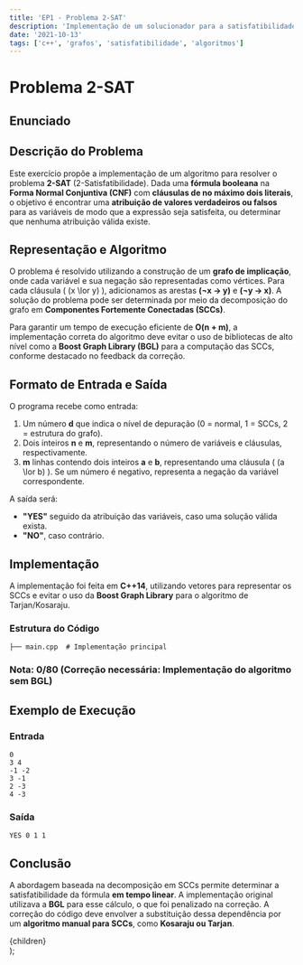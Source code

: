 ```yaml
---
title: 'EP1 - Problema 2-SAT'
description: 'Implementação de um solucionador para a satisfatibilidade booleana em CNF com cláusulas de até 2 literais.'
date: '2021-10-13'
tags: ['c++', 'grafos', 'satisfatibilidade', 'algoritmos']
---
```


# Problema 2-SAT

## Enunciado


<PdfViewer pdfPath="/ime/MAC0328/programa1/enunciado.pdf"/>

## Descrição do Problema

Este exercício propõe a implementação de um algoritmo para resolver o problema **2-SAT** (2-Satisfatibilidade). Dada uma **fórmula booleana** na **Forma Normal Conjuntiva (CNF)** com **cláusulas de no máximo dois literais**, o objetivo é encontrar uma **atribuição de valores verdadeiros ou falsos** para as variáveis de modo que a expressão seja satisfeita, ou determinar que nenhuma atribuição válida existe.

## Representação e Algoritmo

O problema é resolvido utilizando a construção de um **grafo de implicação**, onde cada variável e sua negação são representadas como vértices. Para cada cláusula \( (x \lor y) \), adicionamos as arestas **(¬x → y)** e **(¬y → x)**. A solução do problema pode ser determinada por meio da decomposição do grafo em **Componentes Fortemente Conectadas (SCCs)**.

Para garantir um tempo de execução eficiente de **O(n + m)**, a implementação correta do algoritmo deve evitar o uso de bibliotecas de alto nível como a **Boost Graph Library (BGL)** para a computação das SCCs, conforme destacado no feedback da correção.

## Formato de Entrada e Saída

O programa recebe como entrada:

1. Um número **d** que indica o nível de depuração (0 = normal, 1 = SCCs, 2 = estrutura do grafo).
2. Dois inteiros **n** e **m**, representando o número de variáveis e cláusulas, respectivamente.
3. **m** linhas contendo dois inteiros **a** e **b**, representando uma cláusula \( (a \lor b) \). Se um número é negativo, representa a negação da variável correspondente.

A saída será:
- **"YES"** seguido da atribuição das variáveis, caso uma solução válida exista.
- **"NO"**, caso contrário.

## Implementação

A implementação foi feita em **C++14**, utilizando vetores para representar os SCCs e evitar o uso da **Boost Graph Library** para o algoritmo de Tarjan/Kosaraju.

### Estrutura do Código

```plaintext
├── main.cpp  # Implementação principal
```

### Nota: 0/80 (Correção necessária: Implementação do algoritmo sem BGL)


<CodeBrowser 
    rootDir="ime/MAC0328/programa1" 
    defaultOpenFile="main.cpp" 
/>

## Exemplo de Execução

### Entrada
```plaintext
0
3 4
-1 -2
3 -1
2 -3
4 -3
```

### Saída
```plaintext
YES 0 1 1
```

## Conclusão

A abordagem baseada na decomposição em SCCs permite determinar a satisfatibilidade da fórmula **em tempo linear**. A implementação original utilizava a **BGL** para esse cálculo, o que foi penalizado na correção. A correção do código deve envolver a substituição dessa dependência por um **algoritmo manual para SCCs**, como **Kosaraju ou Tarjan**.

  <article className="prose prose-lg max-w-none">
    {children}
  </article>
);

